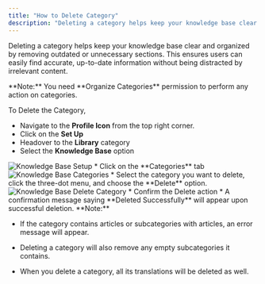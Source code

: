 ```yaml
---
title: "How to Delete Category"
description: "Deleting a category helps keep your knowledge base clear and organized by removing outdated or unnecessary sections. This ensures users can easily fin..."
---
```


Deleting a category helps keep your knowledge base clear and organized by removing outdated or unnecessary sections. This ensures users can easily find accurate, up-to-date information without being distracted by irrelevant content.

<Note>
**Note:** You need **Organize Categories** permission to perform any action on categories.
</Note>

To Delete the Category,

*   Navigate to the **Profile Icon** from the top right corner.
*   Click on the **Set Up**
*   Headover to the **Library** category
*   Select the **Knowledge Base** option

<img src="https://support.salesmate.io/hc/article_attachments/47555762380697" alt="Knowledge Base Setup"/>
*   Click on the **Categories** tab

<img src="https://support.salesmate.io/hc/article_attachments/47555762381977" alt="Knowledge Base Categories"/>
*   Select the category you want to delete, click the three-dot menu, and choose the **Delete** option.

<img src="https://support.salesmate.io/hc/article_attachments/47556018235673" alt="Knowledge Base Delete Category"/>
*   Confirm the Delete action
*   A confirmation message saying **Deleted Successfully** will appear upon successful deletion.
    

<Note>
**Note:**

*   If the category contains articles or subcategories with articles, an error message will appear.  
    
*   Deleting a category will also remove any empty subcategories it contains.
    
*   When you delete a category, all its translations will be deleted as well.
    


</Note>
